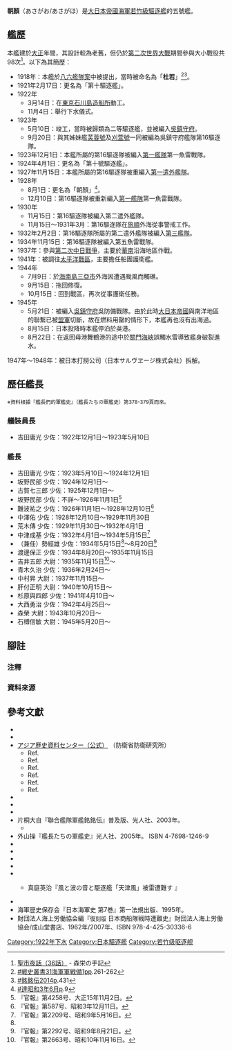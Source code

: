 {{軍艦模板
|Ship name= 朝顏 [[File:Naval_Ensign_of_Japan.svg|20px]]<br /><small>あさがお／あさがほ</small>
|Ship image=[[File:Wakatake_class_destroyer_maybe_Asagao.jpg|300px]]
|Ship caption=[[第二次中日戰爭|第二次中日戰爭]]爆發後停泊於[[上海|上海]]的驅逐艦「朝顏」
|Operators={{navy|Empire of Japan|name=大日本帝國海軍|link=大日本帝國海軍}}
|Cost=
|Ship country={{flag|Empire of Japan}}
|Ship flag=
|Ship class=[[若竹級驅逐艦|若竹級驅逐艦]]
|Ship ordered=1918年度軍備計畫（[[八六艦隊案|八六艦隊案]]）
|Ship awarded=
|Ship builder=[[IHI|東京石川島造船所]]
|Ship laid down=1922年3月14日
|Ship launched=1922年11月4日
|Ship christened=
|Ship commissioned=1923年5月10日
|Ship decommissioned=1945年11月30日
|Ship in service=
|Ship out of service=
|Ship reclassified=
|Ship refit=
|Ship fate=1948年被解體
|Ship motto=
|Ship nickname=
|Ship honours=
|Ship notes=
|Header caption=
|Ship displacement=標準：820噸
|Ship length=83.8公尺
|Ship beam=8.08公尺
|Ship draft=2.51公尺
|Ship power=21,500匹馬力
|Ship propulsion=[[IHI|東京石川島造船所]]帕森斯式齒輪減速渦輪機<br />2座2軸推進
|Ship speed=35.5節
|Ship range=
|Ship complement=110人<ref>[[#一般計画要領書|#一般計画要領書]]p.16、准士官以上9名、下士官兵101名</ref><ref group="注釈">[[#海軍制度沿革10-1(1972)|#海軍制度沿革10-1(1972)]]pp.601-602、大正8年6月10日(内令182)、二三等駆逐艦定員表制定(樅型を含む)、將校、機關將校6人、特務士官准士官3人、下士26人、卒75人。</ref><ref>[[#海軍制度沿革10-2(1972)|#海軍制度沿革10-2(1972)]]p.673、大正12年5月10日(内令190)</ref>
|Ship armament='''新造時'''：
*3 x 120毫米單裝艦砲
* 2 x 6.5毫米單裝機槍
* 2 x 530毫米雙聯裝魚雷發射管
* 8 x 魚雷
'''最終時'''：
*3 x 120毫米單裝艦砲
* 3 x [[九六式25毫米高射機炮|九六式25毫米高射機炮]]
* 1 x 530毫米雙聯裝魚雷發射管
* 3 x 魚雷
* 2 x [[深水炸彈|深水炸彈]]投放軌道
* 34 x 九五式[[深水炸彈|深水炸彈]]
|Ship armor=
}}
'''朝顏'''（あさがお/あさがほ）是[[大日本帝國海軍|大日本帝國海軍]][[若竹級驅逐艦|若竹級驅逐艦]]的五號艦。

==艦歷==
本艦建於[[大正|大正]]年間，其設計較為老舊，但仍於[[第二次世界大戰|第二次世界大戰]]期間參與大小戰役共98次<ref>[http://navgunschl.sblo.jp/article/30063464.html 聖市夜話（36話）] {{Wayback|url=http://navgunschl.sblo.jp/article/30063464.html |date=20160304094051 }} - 森栄の手記</ref>。以下為其簡歷：
*1918年：本艦於[[八六艦隊案|八六艦隊案]]中被提出，當時被命名為「'''杜若'''」<ref>[[#戦史叢書31海軍軍戦備1|#戦史叢書31海軍軍戦備1]]pp.261-262</ref><ref>[[#銘銘伝2014|#銘銘伝2014]]p.431</ref>。
*1921年2月17日：更名為「第十驅逐艦」。
*1922年
**3月14日：在[[IHI|東京石川島造船所]]動工。
**11月4日：舉行下水儀式。
*1923年
**5月10日：竣工，當時被歸類為二等驅逐艦，並被編入[[吳鎮守府|吳鎮守府]]。
**9月20日：與其姊妹艦[[芙蓉號驅逐艦|芙蓉號]]及[[刈萱號驅逐艦|刈萱號]]一同被編為吳鎮守府艦隊第16驅逐隊。
*1923年12月1日：本艦所屬的第16驅逐隊被編入[[第1艦隊_(日本海軍)|第一艦隊]]第一魚雷戰隊。
*1924年4月1日：更名為「第十號驅逐艦」。
*1927年11月15日：本艦所屬的第16驅逐隊被重編入[[第一遣外艦隊|第一遣外艦隊]]。
*1928年
**8月1日：更名為「朝顏」<ref>[[#達昭和3年6月|#達昭和3年6月]]p.9</ref>。
**12月10日：第16驅逐隊被重新編入[[第1艦隊_(日本海軍)|第一艦隊]]第一魚雷戰隊。
*1930年
**11月15日：第16驅逐隊被編入第二遣外艦隊。
**11月15日～1931年3月：第16驅逐隊在[[旅順|旅順]]外海從事警戒工作。
*1932年2月2日：第16驅逐隊所屬的第二遣外艦隊被編入[[第三艦隊_(日本海軍)|第三艦隊]]。
*1934年11月15日：第16驅逐隊被編入第五魚雷戰隊。
*1937年：參與[[第二次中日戰爭|第二次中日戰爭]]，主要於[[華南|華南]]沿海地區作戰。
*1941年：被調往[[第二次世界大戰太平洋戰區|太平洋戰區]]，主要擔任船團護衛艦。
*1944年
**7月9日：於[[海南島|海南島]][[三亞市|三亞市]]外海因遭遇颱風而觸礁。
**9月15日：拖回修復。
**10月15日：回到戰區，再次從事護衛任務。
*1945年
**5月21日：被編入[[吳鎮守府|吳鎮守府]]吳防備戰隊。由於此時[[大日本帝國|大日本帝國]]與南洋地區的聯繫已被[[盟軍|盟軍]]切斷，故在燃料用罄的情形下，本艦再也沒有出海過。
**8月15日：日本投降時本艦停泊於吳港。
**8月22日：在返回母港舞鶴港的途中於[[關門海峽|關門海峽]]誤觸水雷導致艦身破裂進水。
1947年～1948年：被日本打撈公司（日本サルヴヱージ株式会社）拆解。
==歷任艦長==
<small>※資料根據『艦長們的軍艦史』（艦長たちの軍艦史）第378-379頁而來。</small>
===艤裝員長===
*吉田庸光 少佐：1922年12月1日～1923年5月10日
===艦長===
*吉田庸光 少佐：1923年5月10日～1924年12月1日 
*坂野民部 少佐：1924年12月1日～  
*古賀七三郎 少佐：1925年12月1日～ 
*坂野民部 少佐：不詳～1926年11月1日<ref>『官報』第4258号、大正15年11月2日。</ref>
*難波祐之 少佐：1926年11月1日～1928年12月10日<ref>『官報』第587号、昭和3年12月11日。</ref> 
*中澤佑 少佐：1928年12月10日～1929年11月30日
*荒木傳 少佐：1929年11月30日～1932年4月1日 
*中津成基 少佐：1932年4月1日～1934年5月15日<ref name="i">『官報』第2209号、昭和9年5月16日。</ref>
*（兼任）勢經雄 少佐：1934年5月15日<ref name="i" />～8月20日<ref name=kp2292>『官報』第2292号、昭和9年8月21日。</ref> 
*渡邊保正 少佐：1934年8月20日～1935年11月15日 
*吉井五郎 大尉：1935年11月15日<ref>『官報』第2663号、昭和10年11月16日。</ref>～
*青木久治 少佐：1936年2月24日～
*中村昇 大尉：1937年11月15日～
*肝付正明 大尉：1940年10月15日～
*杉原與四郎 少佐：1941年4月10日～
*大西勇治 少佐：1942年4月25日～
*森榮 大尉：1943年10月20日～
*石榑信敏 大尉：1945年5月20日～

== 腳註 ==
=== 注釋 ===
<references group="注釈"/>
=== 資料來源 ===
{{Reflist}}

== 參考文獻 ==
*{{Cite book|title=SS-237, USS TRIGGER|url=http://issuu.com/hnsa/docs/ss-237_trigger?mode=a_p|format=issuu|publisher=Historic Naval Ships Association|ref=SS-237, USS TRIGGER|access-date=2016-10-22|archive-date=2009-03-01|archive-url=https://web.archive.org/web/20090301062228/http://issuu.com/hnsa/docs/ss-237_trigger?mode=a_p|dead-url=no}}
*{{Cite book|title=SS-400, USS SEA DEVIL|url=http://issuu.com/hnsa/docs/ss-400_sea_devil?mode=a_p|format=issuu|publisher=Historic Naval Ships Association|ref=SS-400, USS SEA DEVIL|access-date=2016-10-22|archive-date=2009-03-01|archive-url=https://web.archive.org/web/20090301080202/http://issuu.com/hnsa/docs/ss-400_sea_devil?mode=a_p|dead-url=no}}
* [http://www.jacar.go.jp/index.html アジア歴史資料センター（公式）] {{Wayback|url=http://www.jacar.go.jp/index.html |date=20191210133125 }}（防衛省防衛研究所）
**Ref.{{Cite book|author=C08030139800|title=自昭和十八年九月一日至昭和十八年九月三十日 第一海上護衛隊戦時日誌|ref=一護}}
**Ref.{{Cite book|author=C08030511200|title=自昭和十八年九月一日至昭和十八年九月三十日 高雄警備府戦時日誌|ref=高雄}}
**Ref.{{Cite book|author=C08030050100|title=昭和18年12月1日〜昭和19年5月31日第10戦隊戦時日誌(2)|ref=S1812第十戦隊日誌(2)}}
**Ref.{{Cite book|author=C08051693600|title=昭和19年1月〜昭和19年2月 705空 飛行機隊戦闘行動調書(2)|ref=705空 飛行機隊戦闘行動調書(2)}}
**Ref.{{Cite book|author=C08030465600|title=武装商船警戒隊戦闘詳報 第二〇三号|pages=pp. 23-26|ref=第一小倉丸}}
**Ref.{{Cite book|author=C08030465600|title=武装商船警戒隊戦闘詳報 第二一三号|pages=pp. 17-20|ref=あるぐん丸}}
* {{Cite book|volume=明治百年史叢書 第182巻|title=海軍制度沿革 巻十の1|editor=海軍省/編|publisher=原書房|date=1972-04|origyear=1940|ref=海軍制度沿革10-1(1972)}}
* {{Cite book|author=防衛庁防衛研修所戦史室|title=海軍軍戦備＜1＞ 昭和十六年十一月まで|volume=戦史叢書第31巻|year=1969|publisher=朝雲新聞社|ref=戦史叢書31海軍軍戦備1}}
* {{Cite journal|title=二等駆逐艦及水雷艇 一般計画要領書 附現状調査|ref=一般計画要領書}}
* 片桐大自『聯合艦隊軍艦銘銘伝』普及版、光人社、2003年。
** {{Cite book|author=片桐大自|date=2014-04|origyear=1993|title=聯合艦隊軍艦銘銘伝＜普及版＞ <span style="font-size:90%;">全八六〇余隻の栄光と悲劇</span>|publisher=潮書房光人社|isbn=978-4-7698-1565-5|ref=銘銘伝2014}}
* 外山操『艦長たちの軍艦史』光人社、2005年。 ISBN 4-7698-1246-9
* {{Cite book|author=駒宮真七郎|year=1987|title=戦時輸送船団史|publisher=出版協同社|isbn=4-87970-047-9|ref=駒宮}}
* {{Cite book|author=野間恒|year=2002|title=商船が語る太平洋戦争―商船三井戦時船史|publisher=野間恒|ref=野間}}
* {{Cite book|author=森田友幸|coauthors=|year=2000|title=25歳の艦長海戦記 {{small|駆逐艦「天津風」かく戦えり}}|publisher=光人社|isbn=4-7698-0953-0|ref=艦長海戦記}}
*{{Cite book|last=McDaniel|first=J. T.|year=2005|title=U.S.S. Cod (SS-224) American Submarine War Patrol Reports|publisher=Riverdale Books Naval History Series|location=Riverdale, Georgia|isbn=1-932606-04-1|ref=U.S.S. Cod (SS-224)}}
* {{Cite book|author=重本俊一ほか|year=2014|title=陽炎型駆逐艦 {{small|水雷戦隊の中核となった精鋭たちの実力と奮戦}}|publisher=潮書房光人社|isbn=978-4-7698-1577-8|ref=陽炎型}}
**{{small|当時「天津風」水雷長・海軍中尉}}真庭英治『風と波の音と駆逐艦「天津風」被雷遭難す {{small|昭和十九年一月十六日、左舷中部に被雷、艦体切断、漂流の記録}}』
* {{Cite book|editor=牧野茂、福井静夫/編|date=1987-05|title=海軍造船技術概要|publisher=今日の話題社|isbn=4-87565-205-4|ref=海軍造船技術概要}}
* 海軍歴史保存会『日本海軍史 第7巻』第一法規出版、1995年。
*財団法人海上労働協会編『<span style="font-size:90%;">復刻版</span> 日本商船隊戦時遭難史』財団法人海上労働協会/成山堂書店、1962年/2007年、ISBN 978-4-425-30336-6

{{若竹型驱逐舰}}

[[Category:1922年下水|Category:1922年下水]]
[[Category:日本驅逐艦|Category:日本驅逐艦]]
[[Category:若竹级驱逐舰|Category:若竹级驱逐舰]]
